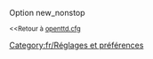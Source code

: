 {{fr/Amorce}}
Option new_nonstop

<small><<Retour à [[Main/fr/Openttd.cfg|openttd.cfg]]</small>
[[Category:fr/Réglages et préférences]]